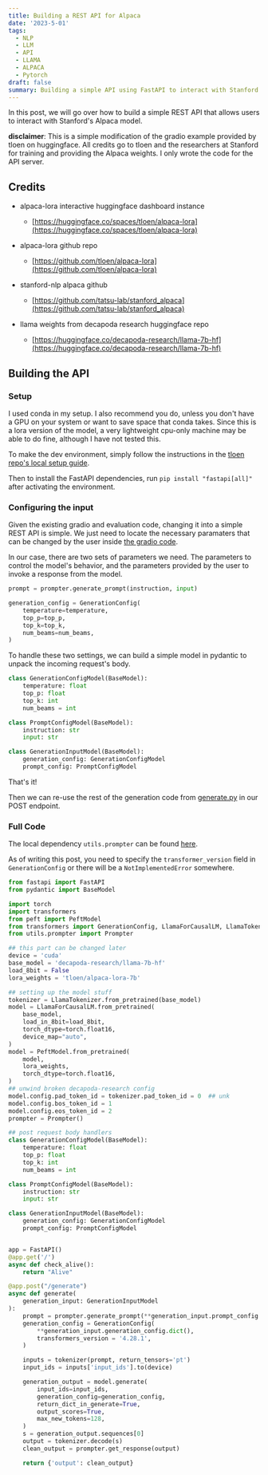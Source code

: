 ```yaml
---
title: Building a REST API for Alpaca
date: '2023-5-01'
tags: 
  - NLP
  - LLM
  - API
  - LLAMA
  - ALPACA
  - Pytorch
draft: false
summary: Building a simple API using FastAPI to interact with Stanford NLP's Alpaca model
---
```


In this post, we will go over how to build a simple REST API that allows users to interact with Stanford's Alpaca model.

**disclaimer**: This is a simple modification of the gradio example provided by tloen on huggingface. All credits go to tloen and the researchers at Stanford for training and providing the Alpaca weights. I only wrote the code for the API server.

## Credits

- alpaca-lora interactive huggingface dashboard instance

  - [https://huggingface.co/spaces/tloen/alpaca-lora](https://huggingface.co/spaces/tloen/alpaca-lora)

- alpaca-lora github repo

  - [https://github.com/tloen/alpaca-lora](https://github.com/tloen/alpaca-lora)

- stanford-nlp alpaca github

  - [https://github.com/tatsu-lab/stanford_alpaca](https://github.com/tatsu-lab/stanford_alpaca)

- llama weights from decapoda research huggingface repo
  - [https://huggingface.co/decapoda-research/llama-7b-hf](https://huggingface.co/decapoda-research/llama-7b-hf)

## Building the API

### Setup

I used conda in my setup. I also recommend you do, unless you don't have a GPU on your system or want to save space that conda takes. Since this is a lora version of the model, a very lightweight cpu-only machine may be able to do fine, although I have not tested this.

To make the dev environment, simply follow the instructions in the [tloen repo's local setup guide](https://github.com/tloen/alpaca-lora#local-setup).

Then to install the FastAPI dependencies, run `pip install "fastapi[all]"` after activating the environment.

### Configuring the input

Given the existing gradio and evaluation code, changing it into a simple REST API is simple. We just need to locate the necessary paramaters that can be changed by the user inside [the gradio code](https://github.com/tloen/alpaca-lora/blob/main/generate.py).

In our case, there are two sets of parameters we need. The parameters to control the model's behavior, and the parameters provided by the user to invoke a response from the model.

```python
prompt = prompter.generate_prompt(instruction, input)
```

```python
generation_config = GenerationConfig(
    temperature=temperature,
    top_p=top_p,
    top_k=top_k,
    num_beams=num_beams,
)
```

To handle these two settings, we can build a simple model in pydantic to unpack the incoming request's body.

```python
class GenerationConfigModel(BaseModel):
    temperature: float
    top_p: float
    top_k: int
    num_beams = int

class PromptConfigModel(BaseModel):
    instruction: str
    input: str

class GenerationInputModel(BaseModel):
    generation_config: GenerationConfigModel
    prompt_config: PromptConfigModel
```

That's it!

Then we can re-use the rest of the generation code from [generate.py](https://github.com/tloen/alpaca-lora/blob/main/generate.py) in our POST endpoint.

### Full Code

The local dependency `utils.prompter` can be found [here](https://github.com/tloen/alpaca-lora/blob/main/utils/prompter.py).

As of writing this post, you need to specify the `transformer_version` field in `GenerationConfig` or there will be a `NotImplementedError` somewhere.

```python
from fastapi import FastAPI
from pydantic import BaseModel

import torch
import transformers
from peft import PeftModel
from transformers import GenerationConfig, LlamaForCausalLM, LlamaTokenizer
from utils.prompter import Prompter

## this part can be changed later
device = 'cuda'
base_model = 'decapoda-research/llama-7b-hf'
load_8bit = False
lora_weights = 'tloen/alpaca-lora-7b'

## setting up the model stuff
tokenizer = LlamaTokenizer.from_pretrained(base_model)
model = LlamaForCausalLM.from_pretrained(
    base_model,
    load_in_8bit=load_8bit,
    torch_dtype=torch.float16,
    device_map="auto",
)
model = PeftModel.from_pretrained(
    model,
    lora_weights,
    torch_dtype=torch.float16,
)
## unwind broken decapoda-research config
model.config.pad_token_id = tokenizer.pad_token_id = 0  ## unk
model.config.bos_token_id = 1
model.config.eos_token_id = 2
prompter = Prompter()

## post request body handlers
class GenerationConfigModel(BaseModel):
    temperature: float
    top_p: float
    top_k: int
    num_beams = int

class PromptConfigModel(BaseModel):
    instruction: str
    input: str

class GenerationInputModel(BaseModel):
    generation_config: GenerationConfigModel
    prompt_config: PromptConfigModel


app = FastAPI()
@app.get('/')
async def check_alive():
    return "Alive"

@app.post("/generate")
async def generate(
    generation_input: GenerationInputModel
):
    prompt = prompter.generate_prompt(**generation_input.prompt_config.dict())
    generation_config = GenerationConfig(
        **generation_input.generation_config.dict(),
        transformers_version = '4.28.1',
    )

    inputs = tokenizer(prompt, return_tensors='pt')
    input_ids = inputs['input_ids'].to(device)

    generation_output = model.generate(
        input_ids=input_ids,
        generation_config=generation_config,
        return_dict_in_generate=True,
        output_scores=True,
        max_new_tokens=128,
    )
    s = generation_output.sequences[0]
    output = tokenizer.decode(s)
    clean_output = prompter.get_response(output)

    return {'output': clean_output}
```
